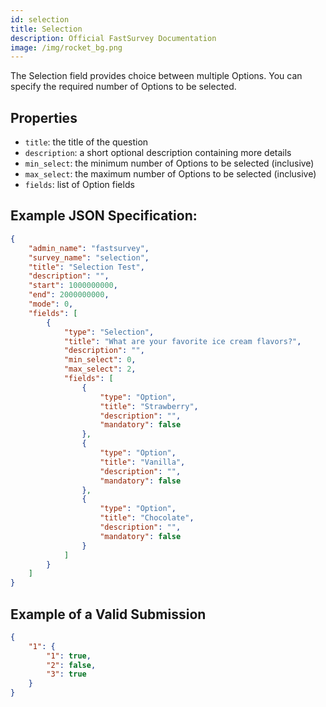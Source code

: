 ```yaml
---
id: selection
title: Selection
description: Official FastSurvey Documentation
image: /img/rocket_bg.png
---
```


The Selection field provides choice between multiple Options. You can specify the required number of Options to be selected.

## Properties

- `title`: the title of the question
- `description`: a short optional description containing more details
- `min_select`: the minimum number of Options to be selected (inclusive)
- `max_select`: the maximum number of Options to be selected (inclusive)
- `fields`: list of Option fields

## Example JSON Specification:

```json
{
    "admin_name": "fastsurvey",
    "survey_name": "selection",
    "title": "Selection Test",
    "description": "",
    "start": 1000000000,
    "end": 2000000000,
    "mode": 0,
    "fields": [
        {
            "type": "Selection",
            "title": "What are your favorite ice cream flavors?",
            "description": "",
            "min_select": 0,
            "max_select": 2,
            "fields": [
                {
                    "type": "Option",
                    "title": "Strawberry",
                    "description": "",
                    "mandatory": false
                },
                {
                    "type": "Option",
                    "title": "Vanilla",
                    "description": "",
                    "mandatory": false
                },
                {
                    "type": "Option",
                    "title": "Chocolate",
                    "description": "",
                    "mandatory": false
                }
            ]
        }
    ]
}
```

## Example of a Valid Submission

```json
{
    "1": {
        "1": true,
        "2": false,
        "3": true
    }
}
```
